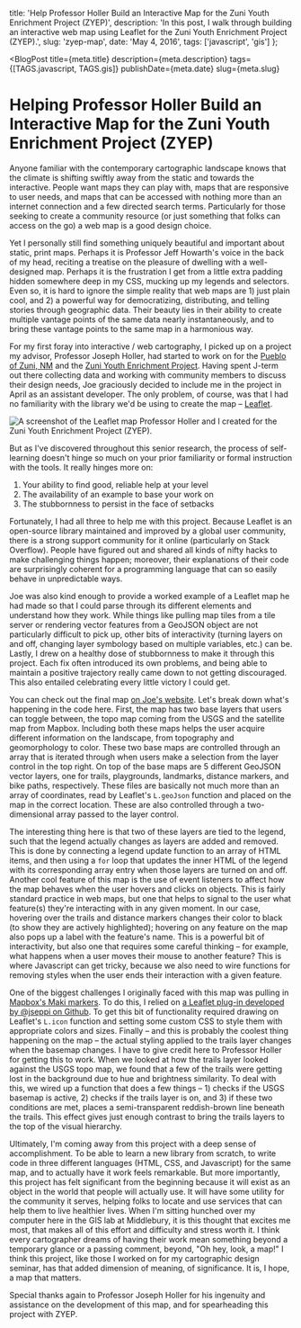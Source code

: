 
  title:
    'Help Professor Holler Build an Interactive Map for the Zuni Youth Enrichment Project (ZYEP)',
  description:
    'In this post, I walk through building an interactive web map using Leaflet for the Zuni Youth Enrichment Project (ZYEP).',
  slug: 'zyep-map',
  date: 'May 4, 2016',
  tags: ['javascript', 'gis']
};

<BlogPost
  title={meta.title}
  description={meta.description}
  tags={[TAGS.javascript, TAGS.gis]}
  publishDate={meta.date}
  slug={meta.slug}
>


# Helping Professor Holler Build an Interactive Map for the Zuni Youth Enrichment Project (ZYEP)

Anyone familiar with the contemporary cartographic landscape knows that the climate is shifting swiftly away from the static and towards the interactive. People want maps they can play with, maps that are responsive to user needs, and maps that can be accessed with nothing more than an internet connection and a few directed search terms. Particularly for those seeking to create a community resource (or just something that folks can access on the go) a web map is a good design choice.

Yet I personally still find something uniquely beautiful and important about static, print maps. Perhaps it is Professor Jeff Howarth's voice in the back of my head, reciting a treatise on the pleasure of dwelling with a well-designed map. Perhaps it is the frustration I get from a little extra padding hidden somewhere deep in my CSS, mucking up my legends and selectors. Even so, it is hard to ignore the simple reality that web maps are 1) just plain cool, and 2) a powerful way for democratizing, distributing, and telling stories through geographic data. Their beauty lies in their ability to create multiple vantage points of the same data nearly instantaneously, and to bring these vantage points to the same map in a harmonious way.

For my first foray into interactive / web cartography, I picked up on a project my advisor, Professor Joseph Holler, had started to work on for the [Pueblo of Zuni, NM](http://www.ashiwi.org/) and the [Zuni Youth Enrichment Project](https://www.zyep.org/). Having spent J-term out there collecting data and working with community members to discuss their design needs, Joe graciously decided to include me in the project in April as an assistant developer. The only problem, of course, was that I had no familiarity with the library we'd be using to create the map – [Leaflet](https://leafletjs.com/).

<img
  src={ZyepMapSrc}
  alt="A screenshot of the Leaflet map Professor Holler and I created for the Zuni Youth Enrichment Project (ZYEP)."
/>

But as I've discovered throughout this senior research, the process of self-learning doesn't hinge so much on your prior familiarity or formal instruction with the tools. It really hinges more on:

1. Your ability to find good, reliable help at your level
2. The availability of an example to base your work on
3. The stubbornness to persist in the face of setbacks

Fortunately, I had all three to help me with this project. Because Leaflet is an open-source library maintained and improved by a global user community, there is a strong support community for it online (particularly on Stack Overflow). People have figured out and shared all kinds of nifty hacks to make challenging things happen; moreover, their explanations of their code are surprisingly coherent for a programming language that can so easily behave in unpredictable ways.

Joe was also kind enough to provide a worked example of a Leaflet map he had made so that I could parse through its different elements and understand how they work. While things like pulling map tiles from a tile server or rendering vector features from a GeoJSON object are not particularly difficult to pick up, other bits of interactivity (turning layers on and off, changing layer symbology based on multiple variables, etc.) can be. Lastly, I drew on a healthy dose of stubbornness to make it through this project. Each fix often introduced its own problems, and being able to maintain a positive trajectory really came down to not getting discouraged. This also entailed celebrating every little victory I could get.

You can check out the final map [on Joe's website](https://www.josephholler.com/zunimap/zunimap.html). Let's break down what's happening in the code here. First, the map has two base layers that users can toggle between, the topo map coming from the USGS and the satellite map from Mapbox. Including both these maps helps the user acquire different information on the landscape, from topography and geomorphology to color. These two base maps are controlled through an array that is iterated through when users make a selection from the layer control in the top right. On top of the base maps are 5 different GeoJSON vector layers, one for trails, playgrounds, landmarks, distance markers, and bike paths, respectively. These files are basically not much more than an array of coordinates, read by Leaflet's `L.geoJson` function and placed on the map in the correct location. These are also controlled through a two-dimensional array passed to the layer control.

The interesting thing here is that two of these layers are tied to the legend, such that the legend actually changes as layers are added and removed. This is done by connecting a legend update function to an array of HTML items, and then using a `for` loop that updates the inner HTML of the legend with its corresponding array entry when those layers are turned on and off. Another cool feature of this map is the use of event listeners to affect how the map behaves when the user hovers and clicks on objects. This is fairly standard practice in web maps, but one that helps to signal to the user what feature(s) they're interacting with in any given moment. In our case, hovering over the trails and distance markers changes their color to black (to show they are actively highlighted); hovering on any feature on the map also pops up a label with the feature's name. This is a powerful bit of interactivity, but also one that requires some careful thinking – for example, what happens when a user moves their mouse to another feature? This is where Javascript can get tricky, because we also need to wire functions for removing styles when the user ends their interaction with a given feature.

One of the biggest challenges I originally faced with this map was pulling in [Mapbox's Maki markers](https://labs.mapbox.com/maki-icons/). To do this, I relied on [a Leaflet plug-in developed by @jseppi on Github](https://github.com/jseppi/Leaflet.MakiMarkers). To get this bit of functionality required drawing on Leaflet's `L.icon` function and setting some custom CSS to style them with appropriate colors and sizes. Finally – and this is probably the coolest thing happening on the map – the actual styling applied to the trails layer changes when the basemap changes. I have to give credit here to Professor Holler for getting this to work. When we looked at how the trails layer looked against the USGS topo map, we found that a few of the trails were getting lost in the background due to hue and brightness similarity. To deal with this, we wired up a function that does a few things – 1) checks if the USGS basemap is active, 2) checks if the trails layer is on, and 3) if these two conditions are met, places a semi-transparent reddish-brown line beneath the trails. This effect gives just enough contrast to bring the trails layers to the top of the visual hierarchy.

Ultimately, I'm coming away from this project with a deep sense of accomplishment. To be able to learn a new library from scratch, to write code in three different languages (HTML, CSS, and Javascript) for the same map, and to actually have it work feels remarkable. But more importantly, this project has felt significant from the beginning because it will exist as an object in the world that people will actually use. It will have some utility for the community it serves, helping folks to locate and use services that can help them to live healthier lives. When I'm sitting hunched over my computer here in the GIS lab at Middlebury, it is this thought that excites me most, that makes all of this effort and difficulty and stress worth it. I think every cartographer dreams of having their work mean something beyond a temporary glance or a passing comment, beyond, "Oh hey, look, a map!" I think this project, like those I worked on for my cartographic design seminar, has that added dimension of meaning, of significance. It is, I hope, a map that matters.

Special thanks again to Professor Joseph Holler for his ingenuity and assistance on the development of this map, and for spearheading this project with ZYEP.

</BlogPost>

